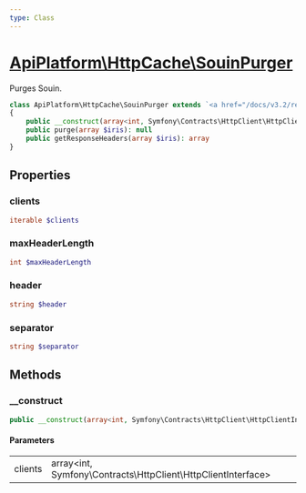 ```yaml
---
type: Class
---
```


# [ApiPlatform\HttpCache\SouinPurger](/docs/v3.2/reference/HttpCache/SouinPurger)

Purges Souin.


```php
class ApiPlatform\HttpCache\SouinPurger extends `<a href="/docs/v3.2/reference/HttpCache/SurrogateKeysPurger">ApiPlatform\HttpCache\SurrogateKeysPurger</a>` implements `<a href="/docs/v3.2/reference/HttpCache/PurgerInterface">ApiPlatform\HttpCache\PurgerInterface</a>`
{
    public __construct(array<int, Symfony\Contracts\HttpClient\HttpClientInterface> $clients)
    public purge(array $iris): null
    public getResponseHeaders(array $iris): array
}
```
## Properties
### clients

```php
iterable $clients
```



### maxHeaderLength

```php
int $maxHeaderLength
```



### header

```php
string $header
```



### separator

```php
string $separator
```



## Methods

### __construct



```php
public __construct(array<int, Symfony\Contracts\HttpClient\HttpClientInterface> $clients)
```

#### Parameters

<table><tbody>
<tr><td>clients</td><td>array&lt;int, Symfony\Contracts\HttpClient\HttpClientInterface&gt;</td><td></td></tr>
</tbody>
</table>
